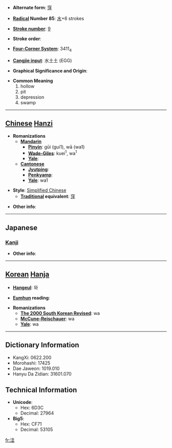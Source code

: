 * '''Alternate form''': [[窪]]

* '''[[Wiktionary:Chinese radical index| Radical]] Number 85''': [[Wiktionary:Chinese radical index 水|水]]+6 strokes

* '''[[Wiktionary:Chinese total strokes index|Stroke number]]''': [[Wiktionary:Chinese total strokes index 9|9]]

* '''Stroke order''': 

* '''[[Wiktionary:Chinese four corner index|Four-Corner System]]''': 3411<sub>4</sub>

* '''[[Wiktionary:Chinese Cangjie index|Cangjie input]]''': 水土土 (EGG)

* '''Graphical Significance and Origin''': 

* '''Common Meaning'''
*#hollow
*# pit
*# depression
*# swamp


----

== [[Chinese]] [[Hanzi]] ==

* '''Romanizations'''
** '''[[Mandarin]]'''
*** '''[[Pinyin]]''': gūi (gui1), wā (wa1)
*** '''[[Wade-Giles]]''': kuei<sup>1</sup>, wa<sup>1</sup>
*** '''[[Yale]]''': 
** '''[[Cantonese]]'''
*** '''[[Jyutping]]''':
*** '''[[Penkyamp]]''': 
*** '''[[Yale]]''': wa1

* '''Style''': [[Simplified Chinese]] 
** '''[[Traditional Chinese|Traditional]] equivalent''': [[窪]]

* '''Other info''': 

----

==Japanese==
===[[Kanji]]===
{{kanji|on readings=[[あい]] (ai), [[え]] (e), [[わい]] (wai)
|kun readings=
}}

* '''Other info''':  

----

== [[Korean]] [[Hanja]] ==

* '''[[Hangeul]]''': 와

* '''[[Eumhun]] reading''': 

* '''Romanizations'''
** '''[[The 2000 South Korean Revised Romanization|The 2000 South Korean Revised]]''': wa
** '''[[McCune-Reischauer]]''': wa
** '''[[Yale]]''': wa

----

== Dictionary Information ==

* KangXi: 0622.200
* Morohashi: 17425
* Dae Jaweon: 1019.010
* Hanyu Da Zidian: 31601.070

== Technical Information ==

* '''Unicode''':
** Hex: 6D3C
** Decimal: 27964
* '''Big5''':
** Hex: CF71
** Decimal: 53105

[[fr:洼]]